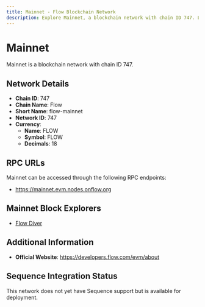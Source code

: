 --- 
title: Mainnet - Flow Blockchain Network
description: Explore Mainnet, a blockchain network with chain ID 747. Learn about its native currency, FLOW, and how to interact with the network.
---

# Mainnet

Mainnet is a blockchain network with chain ID 747.

## Network Details

- **Chain ID**: 747
- **Chain Name**: Flow
- **Short Name**: flow-mainnet
- **Network ID**: 747
- **Currency**: 
  - **Name**: FLOW
  - **Symbol**: FLOW
  - **Decimals**: 18

## RPC URLs

Mainnet can be accessed through the following RPC endpoints:

- https://mainnet.evm.nodes.onflow.org

## Mainnet Block Explorers

- [Flow Diver](https://flowdiver.io)

## Additional Information

- **Official Website**: https://developers.flow.com/evm/about

## Sequence Integration Status

This network does not yet have Sequence support but is available for deployment.
